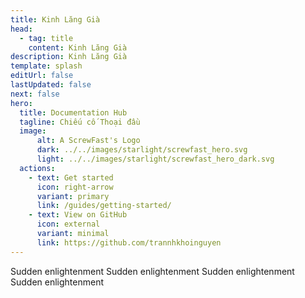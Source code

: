 ```yaml
---
title: Kinh Lăng Già
head:
  - tag: title
    content: Kinh Lăng Già
description: Kinh Lăng Già
template: splash
editUrl: false
lastUpdated: false
next: false
hero:
  title: Documentation Hub
  tagline: Chiếu cố Thoại đầu
  image:
      alt: A ScrewFast's Logo
      dark: ../../images/starlight/screwfast_hero.svg
      light: ../../images/starlight/screwfast_hero_dark.svg
  actions:
    - text: Get started
      icon: right-arrow
      variant: primary
      link: /guides/getting-started/
    - text: View on GitHub
      icon: external
      variant: minimal
      link: https://github.com/trannhkhoinguyen
---
```


<CardGrid stagger>

  <Card title="Sudden enlightenment" icon="document">
    Sudden enlightenment
  </Card>

  <Card title="Sudden enlightenment" icon="seti:eslint">
    Sudden enlightenment
  </Card>

   <Card title="Sudden enlightenment" icon="seti:puppet">
     Sudden enlightenment
  </Card>

   <Card title="Sudden enlightenment" icon="seti:terraform">
     Sudden enlightenment
  </Card>
</CardGrid>
